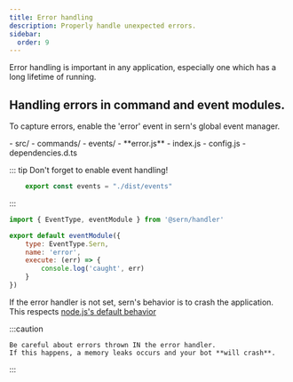 ```yaml
---
title: Error handling 
description: Properly handle unexpected errors.
sidebar:
  order: 9
---
```


Error handling is important in any application, especially one which has a long lifetime of running.

## Handling errors in command and event modules.

To capture errors, enable the 'error' event in sern's global event manager.


<FileTree>
- src/
    - commands/
    - events/
        - **error.js**
    - index.js 
    - config.js
    - dependencies.d.ts 
</FileTree>


::: tip 
Don't forget to enable event handling!
```js title='src/config.js'
    export const events = "./dist/events"
```
:::


```js
import { EventType, eventModule } from '@sern/handler'

export default eventModule({ 
    type: EventType.Sern,
    name: 'error',
    execute: (err) => {
        console.log('caught', err)
    }
})
```

If the error handler is not set, sern's behavior is to crash the application. 
This respects [node.js's default behavior](https://nodejs.org/api/events.html#error-events)


:::caution

    Be careful about errors thrown IN the error handler. 
    If this happens, a memory leaks occurs and your bot **will crash**.

:::


